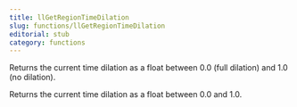 ```yaml
---
title: llGetRegionTimeDilation
slug: functions/llGetRegionTimeDilation
editorial: stub
category: functions
---
```


<LSLFunction
	name="llGetRegionTimeDilation"
	returnType="float"
/>

Returns the current time dilation as a float between 0.0 (full dilation) and 1.0 (no dilation).

Returns the current time dilation as a float between 0.0 and 1.0.
